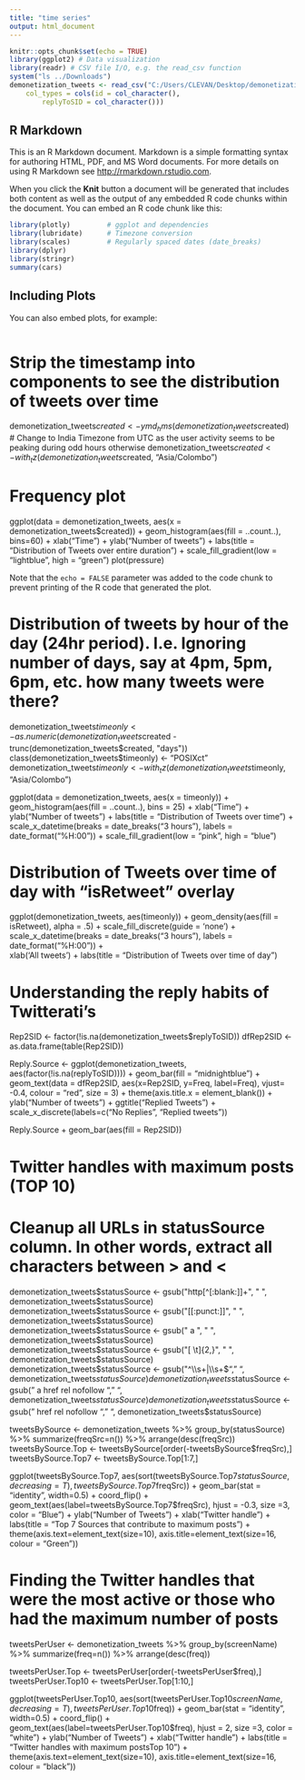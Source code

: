 ---
title: "time series"
output: html_document
---

```{r setup, include=FALSE}
knitr::opts_chunk$set(echo = TRUE)
library(ggplot2) # Data visualization
library(readr) # CSV file I/O, e.g. the read_csv function
system("ls ../Downloads")
demonetization_tweets <- read_csv("C:/Users/CLEVAN/Desktop/demonetization-tweets.csv",
    col_types = cols(id = col_character(), 
        replyToSID = col_character()))
```

## R Markdown

This is an R Markdown document. Markdown is a simple formatting syntax for authoring HTML, PDF, and MS Word documents. For more details on using R Markdown see <http://rmarkdown.rstudio.com>.

When you click the **Knit** button a document will be generated that includes both content as well as the output of any embedded R code chunks within the document. You can embed an R code chunk like this:

```{r cars}
library(plotly)			# ggplot and dependencies
library(lubridate)		# Timezone conversion
library(scales)			# Regularly spaced dates (date_breaks)
library(dplyr)			
library(stringr)
summary(cars)
```


## Including Plots

You can also embed plots, for example:

```{r pressure, echo=FALSE}
```
# Strip the timestamp into components to see the distribution of tweets over time
demonetization_tweets$created <- ymd_hms(demonetization_tweets$created)
# Change to India Timezone from UTC as the user activity seems to be peaking during odd hours otherwise
demonetization_tweets$created <- with_tz(demonetization_tweets$created, "Asia/Colombo")

# Frequency plot
ggplot(data = demonetization_tweets, aes(x = demonetization_tweets$created)) +
    geom_histogram(aes(fill = ..count..), bins=60) +
    xlab("Time") + ylab("Number of tweets") + labs(title = "Distribution of Tweets over entire duration") +
    scale_fill_gradient(low = "lightblue", high = "green")
plot(pressure)

Note that the `echo = FALSE` parameter was added to the code chunk to prevent printing of the R code that generated the plot.



# Distribution of tweets by hour of the day (24hr period). I.e. Ignoring number of days, say at 4pm, 5pm, 6pm, etc. how many tweets were there?

demonetization_tweets$timeonly <- as.numeric(demonetization_tweets$created - trunc(demonetization_tweets$created, "days"))
class(demonetization_tweets$timeonly) <- "POSIXct"
demonetization_tweets$timeonly <- with_tz(demonetization_tweets$timeonly, "Asia/Colombo")

ggplot(data = demonetization_tweets, aes(x = timeonly)) +
    geom_histogram(aes(fill = ..count..), bins = 25) +
    xlab("Time") + ylab("Number of tweets") + labs(title = "Distribution of Tweets over time") + 
    scale_x_datetime(breaks = date_breaks("3 hours"), labels = date_format("%H:00")) + 
	scale_fill_gradient(low = "pink", high = "blue")
	
# Distribution of Tweets over time of day with "isRetweet" overlay
ggplot(demonetization_tweets, aes(timeonly)) + 
    geom_density(aes(fill = isRetweet), alpha = .5) +
    scale_fill_discrete(guide = 'none') +
	scale_x_datetime(breaks = date_breaks("3 hours"), labels = date_format("%H:00")) +    
	xlab('All tweets') + labs(title = "Distribution of Tweets over time of day")
	
# Understanding the reply habits of Twitterati's
Rep2SID <- factor(!is.na(demonetization_tweets$replyToSID))
dfRep2SID <- as.data.frame(table(Rep2SID))

Reply.Source <- ggplot(demonetization_tweets, aes(factor(!is.na(replyToSID)))) +
    geom_bar(fill = "midnightblue") +
	geom_text(data = dfRep2SID, aes(x=Rep2SID, y=Freq, label=Freq), vjust= -0.4, colour = "red", size = 3) +
    theme(axis.title.x = element_blank()) +
    ylab("Number of tweets") + 
    ggtitle("Replied Tweets") +
    scale_x_discrete(labels=c("No Replies", "Replied tweets"))

Reply.Source + geom_bar(aes(fill = Rep2SID))

# Twitter handles with maximum posts (TOP 10)
# Cleanup all URLs in statusSource column. In other words, extract all characters between > and < 
demonetization_tweets$statusSource <- gsub("http[^[:blank:]]+", " ", 
demonetization_tweets$statusSource)
demonetization_tweets$statusSource <- gsub("[[:punct:]]", " ", demonetization_tweets$statusSource)
demonetization_tweets$statusSource <- gsub(" a ", " ", demonetization_tweets$statusSource)
demonetization_tweets$statusSource <- gsub("[ \t]{2,}", " ", demonetization_tweets$statusSource)
demonetization_tweets$statusSource <- gsub("^\\s+|\\s+$", " ", demonetization_tweets$statusSource)
demonetization_tweets$statusSource <- gsub(" a href rel nofollow ", " ", demonetization_tweets$statusSource)
demonetization_tweets$statusSource <- gsub(" href rel nofollow ", " ", 
demonetization_tweets$statusSource)

tweetsBySource <- demonetization_tweets %>%
    group_by(statusSource) %>%
    summarize(freqSrc=n()) %>%
    arrange(desc(freqSrc))
tweetsBySource.Top <- tweetsBySource[order(-tweetsBySource$freqSrc),]
tweetsBySource.Top7 <- tweetsBySource.Top[1:7,]

ggplot(tweetsBySource.Top7, aes(sort(tweetsBySource.Top7$statusSource,decreasing = T),tweetsBySource.Top7$freqSrc)) + 
    geom_bar(stat = "identity", width=0.5) + coord_flip() +
    geom_text(aes(label=tweetsBySource.Top7$freqSrc), hjust = -0.3, size =3, color = "Blue") +
    ylab("Number of Tweets") + xlab("Twitter handle") + labs(title = "Top 7 Sources that contribute to maximum posts") +
    theme(axis.text=element_text(size=10), 
          axis.title=element_text(size=16, colour = "Green"))
          
# Finding the Twitter handles that were the most active or those who had the maximum number of posts
tweetsPerUser <- demonetization_tweets %>%
    group_by(screenName) %>%
    summarize(freq=n()) %>%
    arrange(desc(freq))

tweetsPerUser.Top <- tweetsPerUser[order(-tweetsPerUser$freq),]
tweetsPerUser.Top10 <- tweetsPerUser.Top[1:10,]

ggplot(tweetsPerUser.Top10, aes(sort(tweetsPerUser.Top10$screenName,decreasing = T),tweetsPerUser.Top10$freq)) + 
    geom_bar(stat = "identity", width=0.5) + coord_flip() +
    geom_text(aes(label=tweetsPerUser.Top10$freq), hjust = 2, size =3, color = "white") +
    ylab("Number of Tweets") + xlab("Twitter handle") + labs(title = "Twitter handles with maximum posts\n Top 10") +
    theme(axis.text=element_text(size=10), 
          axis.title=element_text(size=16, colour = "black"))
